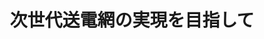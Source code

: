 ﻿---
title: "次世代送電網の実現を目指して"
category: "工学院"
vol: 72
interviewee: "赤木 泰文"
url: "http://www.pel.ee.e.titech.ac.jp/jp/"
tags: ["光","エネルギー","制御","太陽","炭素"]
pdf: "72-5-akagi.pdf"
career: ""
preface: "エネルギーの安定供給や低炭素社会の実現のため、政府は太陽光発電の普及拡大を目指している。具体的には、導入量を2020年までに現状の20倍程度にすることを目標に掲げている。そのためには、発電量が大きく変動する太陽光発電の大規模導入に耐えられる送電網の実現が必要不可欠であり、現在、次世代送電網を整備する国家プロジェクトが目下進行中である。赤木先生は、そのプロジェクトで電圧の安定化と電力の過不足の解消を目的とした無効電力制御装置と電力貯蔵装置の研究開発を担っている。"
---
